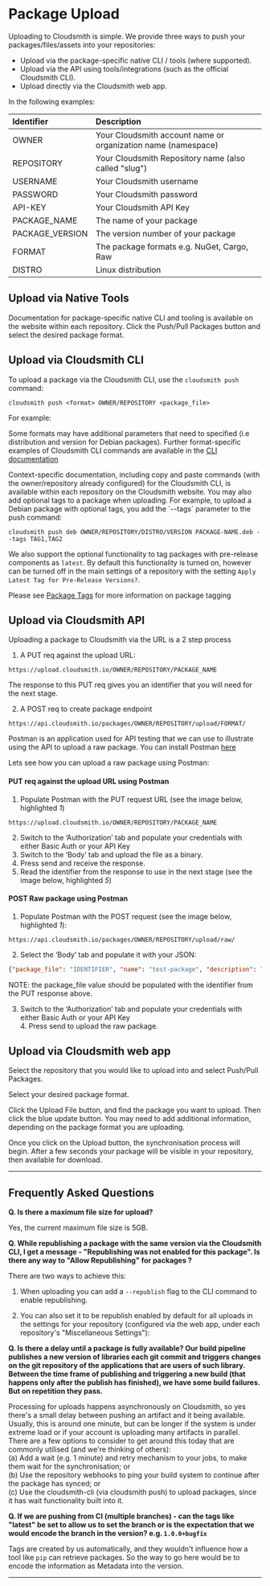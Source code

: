 
# Package Upload

Uploading to Cloudsmith is simple. We provide three ways to push your packages/files/assets into your repositories:

- Upload via the package-specific native CLI / tools (where supported).
- Upload via the API using tools/integrations (such as the official Cloudsmith CLI).
- Upload directly via the Cloudsmith web app. 


In the following examples: 

| Identifier      | Description                                                   |
| :-------------- | :------------------------------------------------------------ |
| OWNER           | Your Cloudsmith account name or organization name (namespace) |
| REPOSITORY      | Your Cloudsmith Repository name (also called "slug")          |
| USERNAME        | Your Cloudsmith username                                      |
| PASSWORD        | Your Cloudsmith password                                      |
| API-KEY         | Your Cloudsmith API Key                                       |
| PACKAGE_NAME    | The name of your package                                      |
| PACKAGE_VERSION | The version number of your package                            |
| FORMAT          | The package formats e.g. NuGet, Cargo, Raw                    |
| DISTRO          | Linux distribution                                            |


## Upload via Native Tools

Documentation for package-specific native CLI and tooling is available on the website within each repository.  Click the Push/Pull Packages button and select the desired package format. 

<BlockImage src={imgPad_Pro_5} alt=""></BlockImage>

<BlockImage src={imgPad_Pro_7} alt=""></BlockImage>

<BlockImage src={imgPad_Pro_6} alt=""></BlockImage>

## Upload via Cloudsmith CLI

To upload a package via the Cloudsmith CLI, use the `cloudsmith push` command: 

```shell
cloudsmith push <format> OWNER/REPOSITORY <package_file>
```

For example: 

<BlockImage src={img3798e22_Screenshot_2020_01_02_at_14_25_25} alt=""></BlockImage>

Some formats may have additional parameters that need to specified (i.e distribution and version for Debian packages). Further format-specific examples of Cloudsmith CLI commands are available in the [CLI documentation](https://github.com/cloudsmith-io/cloudsmith-cli/blob/master/README.md)

<Note variant="note">
Context-specific documentation, including copy and paste commands (with the owner/repository already configured) for the Cloudsmith CLI, is available within each repository on the Cloudsmith website. You may also add optional tags to a package when uploading. For example, to upload a Debian package with optional tags, you add the `--tags` parameter to the push command: 
</Note>

```shell
cloudsmith push deb OWNER/REPOSITORY/DISTRO/VERSION PACKAGE-NAME.deb --tags TAG1,TAG2 
```

We also support the optional functionality to tag packages with pre-release components as `latest`. By default this functionality is turned on, however can be turned off in the main settings of a repository with the setting `Apply Latest Tag for Pre-Release Versions?`.

Please see [Package Tags](/artifact-management/package-tags) for more information on package tagging

## Upload via Cloudsmith API

Uploading a package to Cloudsmith via the URL is a 2 step process

1. A PUT req against the upload URL: 

```
https://upload.cloudsmith.io/OWNER/REPOSITORY/PACKAGE_NAME
```

The response to this PUT req gives you an identifier that you will need for the next stage.

2. A POST req to create package endpoint 

```
https://api.cloudsmith.io/packages/OWNER/REPOSITORY/upload/FORMAT/
```

Postman is an application used for API testing that we can use to illustrate using the API to upload a raw package. You can install Postman [here](https://www.postman.com/)

Lets see how you can upload a raw package using Postman:

#### PUT req against the upload URL using Postman

1. Populate Postman with the PUT request URL (see the image below, highlighted _1_)

```
https://upload.cloudsmith.io/OWNER/REPOSITORY/PACKAGE_NAME
```

2. Switch to the ‘Authorization’ tab and populate your credentials with either Basic Auth or your API Key
3. Switch to the ‘Body’ tab and upload the file as a binary.
4. Press send and receive the response.
5. Read the identifier from the response to use in the next stage (see the image below, highlighted _5_)

<BlockImage src={img2728021_Screenshot_2022_03_28_at_18_05_32} alt=""></BlockImage>

#### POST Raw package using Postman

1. Populate Postman with the POST request (see the image below, highlighted _1_): 

```
https://api.cloudsmith.io/packages/OWNER/REPOSITORY/upload/raw/
```

2. Select the ‘Body’ tab and populate it with your JSON:

```json
{"package_file": "IDENTIFIER", "name": "test-package", "description": "Everything about packaging files.", "summary": "My Package File", "version": "1.0"}
```

NOTE: the package_file value should be populated with the identifier from the PUT response above.

3. Switch to the ‘Authorization’ tab and populate your credentials with either Basic Auth or your API Key  
   4. Press send to upload the raw package.

<BlockImage src={imgfc5e591_Screenshot_2022_03_28_at_18_07_04} alt=""></BlockImage>

## Upload via Cloudsmith web app

Select the repository that you would like to upload into and select Push/Pull Packages.

<BlockImage src={imgPad_Pro_5_2} alt=""></BlockImage>

Select your desired package format.

<BlockImage src={imgPad_Pro_7_2} alt=""></BlockImage>

<BlockImage src={imgPad_Pro_8} alt=""></BlockImage>

Click the Upload File button, and find the package you want to upload. Then click the blue update button. You may need to add additional information, depending on the package format you are uploading. 

Once you click on the Upload button, the synchronisation process will begin. After a few seconds your package will be visible in your repository, then available for download.

***

## Frequently Asked Questions

**Q. Is there a maximum file size for upload?**

Yes, the current maximum file size is 5GB.

**Q. While republishing a package with the same version via the Cloudsmith CLI, I get a message - "Republishing was not enabled for this package". Is there any way to "Allow Republishing" for packages ?**

There are two ways to achieve this: 

1. When uploading you can add a `--republish` flag to the CLI command to enable republishing. 

2. You can also set it to be republish enabled by default for all uploads in the settings for your repository (configured via the web app, under each repository's "Miscellaneous Settings"):

<BlockImage src={imgPad_Pro_9} alt=""></BlockImage>

**Q. Is there a delay until a package is fully available? Our build pipeline publishes a new version of libraries each git commit and triggers changes on the git repository of the applications that are users of such library. Between the time frame of publishing and triggering a new build (that happens only after the publish has finished), we have some build failures. But on repetition they pass.**

Processing for uploads happens asynchronously on Cloudsmith, so yes there's a small delay between pushing an artifact and it being available. Usually, this is around one minute, but can be longer if the system is under extreme load or if your account is uploading many artifacts in parallel.  
There are a few options to consider to get around this today that are commonly utilised (and we're thinking of others):  
(a) Add a wait (e.g. 1 minute) and retry mechanism to your jobs, to make them wait for the synchronisation; or  
(b) Use the repository webhooks to ping your build system to continue after the package has synced; or  
(c) Use the cloudsmith-cli (via cloudsmith push) to upload packages, since it has wait functionality built into it.

**Q. If we are pushing from CI (multiple branches) - can the tags like "latest" be set to allow us to set the branch or is the expectation that we would encode the branch in the version? e.g. `1.0.0+bugfix`**

Tags are created by us automatically, and they wouldn't influence how a tool like `pip` can retrieve packages. So the way to go here would be to encode the information as Metadata into the version.

***
